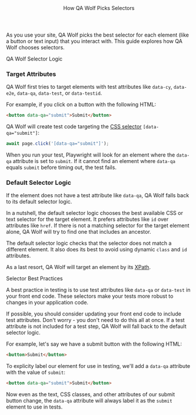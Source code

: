 

<Layout>

<Header>How QA Wolf Picks Selectors</Header>

As you use your site, QA Wolf picks the best selector for each element (like a button or text input) that you interact with. This guide explores how QA Wolf chooses selectors.

<SubHeader>QA Wolf Selector Logic</SubHeader>

### Target Attributes

QA Wolf first tries to target elements with test attributes like `data-cy`, `data-e2e`, `data-qa`, `data-test`, or `data-testid`.

For example, if you click on a button with the following HTML:

```html
<button data-qa="submit">Submit</button>
```

QA Wolf will create test code targeting the <a href="https://developer.mozilla.org/en-US/docs/Web/CSS/CSS_Selectors" target="_blank">CSS selector</a> `[data-qa="submit"]`:

```js
await page.click('[data-qa="submit"]');
```

When you run your test, Playwright will look for an element where the `data-qa` attribute is set to `submit`. If it cannot find an element where `data-qa` equals `submit` before timing out, the test fails.

### Default Selector Logic

If the element does not have a test attribute like `data-qa`, QA Wolf falls back to its default selector logic.

In a nutshell, the default selector logic chooses the best available CSS or text selector for the target element. It prefers attributes like `id` over attributes like `href`. If there is not a matching selector for the target element alone, QA Wolf will try to find one that includes an ancestor.

The default selector logic checks that the selector does not match a different element. It also does its best to avoid using dynamic `class` and `id` attributes.

As a last resort, QA Wolf will target an element by its <a href="https://developer.mozilla.org/en-US/docs/Web/XPath" target="_blank">XPath</a>.

<SubHeader>Selector Best Practices</SubHeader>

A best practice in testing is to use test attributes like `data-qa` or `data-test` in your front end code. These selectors make your tests more robust to changes in your application code.

If possible, you should consider updating your front end code to include test attributes. Don't worry - you don't need to do this all at once. If a test attribute is not included for a test step, QA Wolf will fall back to the <Link href="#qa-wolf-selector-logic"><a>default selector logic</a></Link>.

For example, let's say we have a submit button with the following HTML:

```html
<button>Submit</button>
```

To explicity label our element for use in testing, we'll add a `data-qa` attribute with the value of `submit`:

```html
<button data-qa="submit">Submit</button>
```

Now even as the text, CSS classes, and other attributes of our submit button change, the `data-qa` attribute will always label it as the `submit` element to use in tests.

</Layout>
